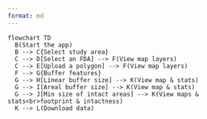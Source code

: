 ```yaml
---
format: md
---
```



```mermaid
flowchart TD
  B(Start the app)
  B --> C{Select study area}
  C --> D[Select an FDA] --> F(View map layers)
  C --> E[Upload a polygon] --> F(View map layers)
  F --> G{Buffer features}
  G --> H[Linear buffer size] --> K(View map & stats)
  G --> I[Areal buffer size] --> K(View map & stats)
  G --> J[Min size of intact areas] --> K(View maps & stats<br>footprint & intactness)
  K --> L(Download data)
```
